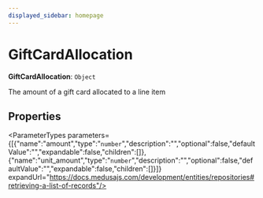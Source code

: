 ```yaml
---
displayed_sidebar: homepage
---
```



# GiftCardAllocation

 **GiftCardAllocation**: `Object`

The amount of a gift card allocated to a line item

## Properties

<ParameterTypes parameters={[{"name":"amount","type":"`number`","description":"","optional":false,"defaultValue":"","expandable":false,"children":[]},{"name":"unit_amount","type":"`number`","description":"","optional":false,"defaultValue":"","expandable":false,"children":[]}]} expandUrl="https://docs.medusajs.com/development/entities/repositories#retrieving-a-list-of-records"/>
